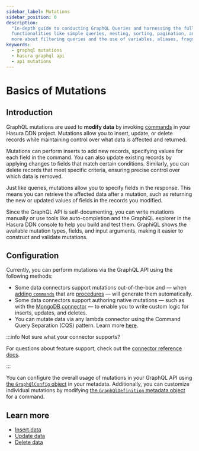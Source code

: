 ```yaml
---
sidebar_label: Mutations
sidebar_position: 0
description:
  "In-depth guide to conducting GraphQL Queries and harnessing the full potential of Hasura's GraphQL API. Discover
  functionalities like simple queries, nesting, sorting, pagination, and employing multiple arguments or queries. Learn
  more about filtering queries and the use of variables, aliases, fragments, and directives."
keywords:
  - graphql mutations
  - hasura graphql api
  - api mutations
---
```


# Basics of Mutations

## Introduction

GraphQL mutations are used to **modify data** by invoking [commands](/supergraph-modeling/commands.mdx) in your Hasura
DDN project. Mutations allow you to insert, update, or delete records while maintaining control over what data is
affected and returned.

Mutations can perform inserts to add new records, specifying values for each field in the command. You can also update
existing records by applying changes to fields that match certain conditions. Similarly, you can delete records that
meet specific criteria, ensuring precise control over which data is removed.

Just like queries, mutations allow you to specify fields in the response. This means you can retrieve the affected data
after a mutation, such as returning the new or updated values of fields in the records you modified.

Since the GraphQL API is self-documenting, you can write mutations manually or use tools like auto-completion and the
GraphiQL explorer in the Hasura DDN console to help you build and test them. GraphiQL shows the available mutation
types, fields, and input arguments, making it easier to construct and validate mutations.

## Configuration

Currently, you can perform mutations via the GraphQL API using the following methods:

- Some data connectors support mutations out-of-the-box and — when
  [adding `commands`](/cli/commands/ddn_command_add.mdx) that are
  [procedures](/supergraph-modeling/commands.mdx#command-procedurename) — will generate them automatically.
- Some data connectors support authoring native mutations — such as with the
  [MongoDB connector](/reference/connectors/mongodb/native-operations/native-mutations.mdx) — to enable you to write
  custom logic for inserts, updates, and deletes.
- You can mutate data via any lambda connector using the Command Query Separation (CQS) pattern. Learn more
  [here](/business-logic/typescript.mdx).

:::info Not sure what your connector supports?

For questions about feature support, check out the [connector reference docs](/reference/connectors/index.mdx).

:::

You can configure the overall usage of mutations in your GraphQL API using
[the `GraphQlConfig` object](/supergraph-modeling/graphql-config.mdx#graphqlconfig-mutationgraphqlconfig) in your
metadata. Additionally, you can customize individual mutations by modifying
[the `GraphQlDefinition` metadata object](/supergraph-modeling/commands.mdx#command-commandgraphqldefinition) for a
command.

## Learn more

- [Insert data](/graphql-api/mutations/insert-data.mdx)
- [Update data](/graphql-api/mutations/update-data.mdx)
- [Delete data](/graphql-api/mutations/delete-data.mdx)
